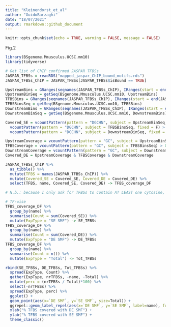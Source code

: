 ```yaml
---
title: "Kleinendorst_et_al"
author: "GuidoBarzaghi"
date: "18/07/2021"
output: rmarkdown::github_document
---
```


```r
knitr::opts_chunk$set(echo = TRUE, warning = FALSE, message = FALSE)
```

Fig.2
```r
library(BSgenome.Mmusculus.UCSC.mm10)
library(tidyverse)

# Get list of ChIP confirmed JASPAR TFBSs
JASPAR_TFBSs = readRDS("mapped_jaspar_ChIP_bound_motifs.rds")
JASPAR_TFBSs_ChIP = JASPAR_TFBSs[JASPAR_TFBSs$isBound == TRUE]

UpstreamBins = GRanges(seqnames(JASPAR_TFBSs_ChIP), IRanges(start = end(JASPAR_TFBSs_ChIP) - (width(JASPAR_TFBSs_ChIP)/2) - 35, end = end(JASPAR_TFBSs_ChIP) - (width(JASPAR_TFBSs_ChIP)/2) - 25))
UpstreamBinSeq = getSeq(BSgenome.Mmusculus.UCSC.mm10, UpstreamBins)
TFBSBins = GRanges(seqnames(JASPAR_TFBSs_ChIP), IRanges(start = end(JASPAR_TFBSs_ChIP) - (width(JASPAR_TFBSs_ChIP)/2) - 15, end = end(JASPAR_TFBSs_ChIP) - (width(JASPAR_TFBSs_ChIP)/2) + 15))
TFBSBinsSeq = getSeq(BSgenome.Mmusculus.UCSC.mm10, TFBSBins)
DownstreamBins = GRanges(seqnames(JASPAR_TFBSs_ChIP), IRanges(start = end(JASPAR_TFBSs_ChIP) - (width(JASPAR_TFBSs_ChIP)/2) + 25, end = end(JASPAR_TFBSs_ChIP) - (width(JASPAR_TFBSs_ChIP)/2) + 35))
DownstreamBinSeq = getSeq(BSgenome.Mmusculus.UCSC.mm10, DownstreamBins)

Covered_SE = vcountPattern(pattern = "DGCHN", subject = UpstreamBinSeq, fixed = F) > 0 & 
  vcountPattern(pattern = "DGCHN", subject = TFBSBinsSeq, fixed = F) > 0 &
  vcountPattern(pattern = "DGCHN", subject = DownstreamBinSeq, fixed = F) > 0

UpstreamCoverage = vcountPattern(pattern = "GC", subject = UpstreamBinSeq) > 0 | vcountPattern(pattern = "CG", subject = UpstreamBinSeq) > 0
TFBSCoverage = vcountPattern(pattern = "GC", subject = TFBSBinsSeq) > 0 | vcountPattern(pattern = "CG", subject = TFBSBinsSeq) > 0
DownstreamCoverage = vcountPattern(pattern = "GC", subject = DownstreamBinSeq) > 0 | vcountPattern(pattern = "CG", subject = DownstreamBinSeq) > 0
Covered_DE = UpstreamCoverage & TFBSCoverage & DownstreamCoverage

JASPAR_TFBSs_ChIP %>%
  as_tibble() %>%
  mutate(TFBS = names(JASPAR_TFBSs_ChIP)) %>%
  mutate(Covered_SE = Covered_SE, Covered_DE = Covered_DE) %>%
  select(TFBS, name, Covered_SE, Covered_DE) -> TFBS_coverage_DF

# N.b.: because I only ask for TFBSs to contain AT LEAST one cytosine, overcounting GCGs has no consequence

# TF-wise
TFBS_coverage_DF %>%
  group_by(name) %>%
  summarise(Count = sum(Covered_SE)) %>%
  mutate(ExpType = "SE SMF") -> SE_TFBSs
TFBS_coverage_DF %>%
  group_by(name) %>%
  summarise(Count = sum(Covered_DE)) %>%
  mutate(ExpType = "DE SMF") -> DE_TFBSs
TFBS_coverage_DF %>%
  group_by(name) %>%
  summarise(Count = n()) %>%
  mutate(ExpType = "Total") -> Tot_TFBSs

rbind(SE_TFBSs, DE_TFBSs, Tot_TFBSs) %>%
  spread(ExpType, Count) %>%
  gather(ExpType, nrTFBSs, -name, -Total) %>%
  mutate(perc = (nrTFBSs / Total)*100) %>%
  select(-nrTFBSs) %>%
  spread(ExpType, perc) %>%
  ggplot() +
  geom_point(aes(x=`DE SMF`, y=`SE SMF`, size=Total)) +
  ggrepel::geom_label_repel(aes(x=`DE SMF`, y=`SE SMF`, label=name), force = 3, box.padding = 0.5, max.overlaps = 15) +
  xlab("% TFBS covered with DE SMF") +
  ylab("% TFBS covered with SE SMF") +
  theme_classic()
```
